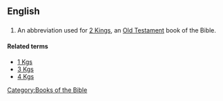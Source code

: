==English==
==={{abbreviation}}===
{{infl|en|abbreviation}}
# {{biblical}} An abbreviation used for [[2 Kings]], an [[Old Testament]] book of the Bible.

====Related terms====
*[[1 Kgs]]
*[[3 Kgs]]
*[[4 Kgs]]

[[Category:Books of the Bible]]